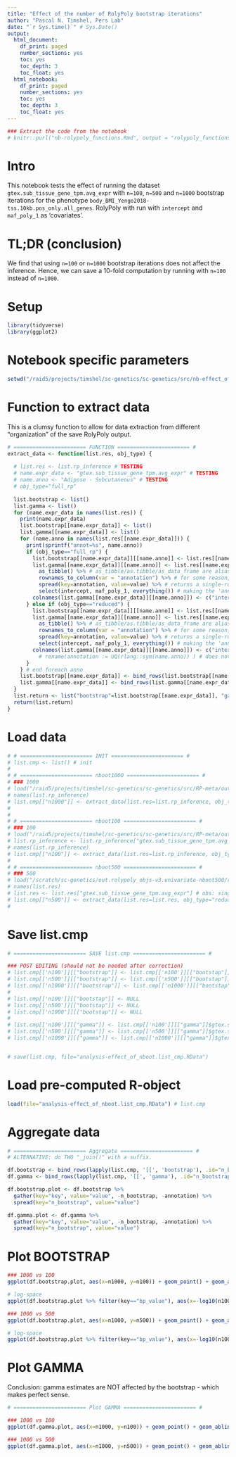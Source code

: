 ```yaml
---
title: "Effect of the number of RolyPoly bootstrap iterations"
author: "Pascal N. Timshel, Pers Lab"
date: "`r Sys.time()`" # Sys.Date()
output:
  html_document:
    df_print: paged
    number_sections: yes
    toc: yes
    toc_depth: 3
    toc_float: yes
  html_notebook: 
    df_print: paged
    number_sections: yes
    toc: yes
    toc_depth: 3
    toc_float: yes
---
```



```r
### Extract the code from the notebook
# knitr::purl("nb-rolypoly_functions.Rmd", output = "rolypoly_functions.R", documentation = 1)
```

# Intro

This notebook tests the effect of running the dataset `gtex.sub_tissue_gene_tpm.avg_expr` with `n=100`, `n=500` and `n=1000` bootstrap iterations for the phenotype `body_BMI_Yengo2018-tss.10kb.pos_only.all_genes`.
RolyPoly with run with `intercept` and `maf_poly_1` as 'covariates'.

# TL;DR (conclusion)

We find that using `n=100` or `n=1000` bootstrap iterations does not affect the inference. Hence, we can save a 10-fold computation by running with `n=100` instead of `n=1000`.

# Setup
```r
library(tidyverse)
library(ggplot2)
```

# Notebook specific parameters
```r
setwd("/raid5/projects/timshel/sc-genetics/sc-genetics/src/nb-effect_of_rolypoly_n_bootstrap_iterations/")
```


# Function to extract data
This is a clumsy function to allow for data extraction from different "organization" of the save RolyPoly output.
```r
# ======================= FUNCTION ======================= #
extract_data <- function(list.res, obj_type) {
  
  # list.res <- list.rp_inference # TESTING
  # name.expr_data <- "gtex.sub_tissue_gene_tpm.avg_expr" # TESTING
  # name.anno <- "Adipose - Subcutaneous" # TESTING
  # obj_type="full_rp"
  
  list.bootstrap <- list()
  list.gamma <- list()
  for (name.expr_data in names(list.res)) {
    print(name.expr_data)
    list.bootstrap[[name.expr_data]] <- list()
    list.gamma[[name.expr_data]] <- list()
    for (name.anno in names(list.res[[name.expr_data]])) {
      print(sprintf("annot=%s", name.anno))
      if (obj_type=="full_rp") {
        list.bootstrap[[name.expr_data]][[name.anno]] <- list.res[[name.expr_data]][[name.anno]][["rp"]][["bootstrap_results"]][3,] # 1 row data.frame with the annotation results
        list.gamma[[name.expr_data]][[name.anno]] <- list.res[[name.expr_data]][[name.anno]][["rp"]]$full_results$parameters %>% # named numeric
          as_tibble() %>% # as_tibble/as.tibble/as_data_frame are aliases.
          rownames_to_column(var = "annotation") %>% # for some reason, you must call rownames_to_column() before calling arrange() - else you loose the rownames.
          spread(key=annotation, value=value) %>% # returns a single-row dataframe
          select(intercept, maf_poly_1, everything()) # making the 'annotation' column go last
        colnames(list.gamma[[name.expr_data]][[name.anno]]) <- c("intercept", "maf_poly_1", "gamma")
      } else if (obj_type=="reduced") {
        list.bootstrap[[name.expr_data]][[name.anno]] <- list.res[[name.expr_data]][[name.anno]][["bootstrap_results"]][3,] # 1 row data.frame with the annotation results
        list.gamma[[name.expr_data]][[name.anno]] <- list.res[[name.expr_data]][[name.anno]][["tau"]] %>% # named numeric
          as_tibble() %>% # as_tibble/as.tibble/as_data_frame are aliases.
          rownames_to_column(var = "annotation") %>% # for some reason, you must call rownames_to_column() before calling arrange() - else you loose the rownames.
          spread(key=annotation, value=value) %>% # returns a single-row dataframe
          select(intercept, maf_poly_1, everything()) # making the 'annotation' column go last
        colnames(list.gamma[[name.expr_data]][[name.anno]]) <- c("intercept", "maf_poly_1", "gamma")
          # rename(annotation := UQ(rlang::sym(name.anno)) ) # does not work because e.g. "Adipose - Subcutaneous" is transformed into Adipose...Subcutaneous
      }
    } # end foreach anno
    list.bootstrap[[name.expr_data]] <- bind_rows(list.bootstrap[[name.expr_data]]) %>% arrange(annotation)
    list.gamma[[name.expr_data]] <- bind_rows(list.gamma[[name.expr_data]], .id="annotation") %>% arrange(annotation)
  }
  list.return <- list("bootstrap"=list.bootstrap[[name.expr_data]], "gamma"=list.gamma[[name.expr_data]]) # *OBS*: because we only have one dataset!!!!
  return(list.return)
}
```



# Load data
```r
# # ======================= INIT ======================= #
# list.cmp <- list() # init
# 
# # ======================= nboot1000 ======================= #
# ### 1000
# load("/raid5/projects/timshel/sc-genetics/sc-genetics/src/RP-meta/out.rolypoly_objs-v3.univariate-nboot100/rolypoly_objs.body_BMI_Yengo2018.tss.10kb.pos_only.all_genes.inference.gtex_sub.nboot1000.RData")
# names(list.rp_inference)
# list.cmp[["n1000"]] <- extract_data(list.res=list.rp_inference, obj_type="full_rp")
# 
# 
# # ======================= nboot100 ======================= #
# ### 100
# load("/raid5/projects/timshel/sc-genetics/sc-genetics/src/RP-meta/out.rolypoly_objs-v3.univariate-nboot100/rolypoly_objs.body_BMI_Yengo2018.tss.10kb.pos_only.all_genes.inference.RData")
# list.rp_inference <- list.rp_inference["gtex.sub_tissue_gene_tpm.avg_expr"] # obs: single-bracket. SUBSETTING.
# names(list.rp_inference)
# list.cmp[["n100"]] <- extract_data(list.res=list.rp_inference, obj_type="full_rp")
# 
# # ======================= nboot500 ======================= #
# ### 500
# load("/scratch/sc-genetics/out.rolypoly_objs-v3.univariate-nboot500/rolypoly_objs.body_BMI_Yengo2018.tss.10kb.pos_only.all_genes.inference.tmp_red.RData") # list.res
# names(list.res)
# list.res <- list.res["gtex.sub_tissue_gene_tpm.avg_expr"] # obs: single-bracket. SUBSETTING.
# list.cmp[["n500"]] <- extract_data(list.res=list.res, obj_type="reduced")
# 

```


# Save list.cmp
```r
# ======================= SAVE list.cmp ======================= #

### POST EDITING (should not be needed after correction)
# list.cmp[['n100']][["bootstrap"]] <- list.cmp[['n100']][["bootstap"]]$gtex.sub_tissue_gene_tpm.avg_expr
# list.cmp[['n500']][["bootstrap"]] <- list.cmp[['n500']][["bootstap"]]$gtex.sub_tissue_gene_tpm.avg_expr
# list.cmp[['n1000']][["bootstrap"]] <- list.cmp[['n1000']][["bootstap"]]$gtex.sub_tissue_gene_tpm.avg_expr
# 
# list.cmp[['n100']][["bootstap"]] <- NULL
# list.cmp[['n500']][["bootstap"]] <- NULL
# list.cmp[['n1000']][["bootstap"]] <- NULL
# 
# list.cmp[['n100']][["gamma"]] <- list.cmp[['n100']][["gamma"]]$gtex.sub_tissue_gene_tpm.avg_expr
# list.cmp[['n500']][["gamma"]] <- list.cmp[['n500']][["gamma"]]$gtex.sub_tissue_gene_tpm.avg_expr
# list.cmp[['n1000']][["gamma"]] <- list.cmp[['n1000']][["gamma"]]$gtex.sub_tissue_gene_tpm.avg_expr


# save(list.cmp, file="analysis-effect_of_nboot.list_cmp.RData")
```

# Load pre-computed R-object
```r
load(file="analysis-effect_of_nboot.list_cmp.RData") # list.cmp
```


# Aggregate data
```r
# ======================= Aggregate ======================= #
# ALTERNATIVE: do TWO "_join()" with a suffix.

df.bootstrap <- bind_rows(lapply(list.cmp, '[[', 'bootstrap'), .id="n_bootstrap")
df.gamma <- bind_rows(lapply(list.cmp, '[[', 'gamma'), .id="n_bootstrap")

df.bootstrap.plot <- df.bootstrap %>% 
  gather(key="key", value="value", -n_bootstrap, -annotation) %>% 
  spread(key="n_bootstrap", value="value")

df.gamma.plot <- df.gamma %>% 
  gather(key="key", value="value", -n_bootstrap, -annotation) %>% 
  spread(key="n_bootstrap", value="value")
```


# Plot BOOTSTRAP
```r
### 1000 vs 100
ggplot(df.bootstrap.plot, aes(x=n1000, y=n100)) + geom_point() + geom_abline() + facet_wrap(~key, scales="free") + labs(title="n 1000 vs 100")
```

```r
# log-space 
ggplot(df.bootstrap.plot %>% filter(key=="bp_value"), aes(x=-log10(n1000), y=-log10(n100))) + geom_point() + geom_abline() + labs(title="pval - n 1000 vs 100")
```


```r
### 1000 vs 500
ggplot(df.bootstrap.plot, aes(x=n1000, y=n500)) + geom_point() + geom_abline() + facet_wrap(~key, scales="free")
```

```r
# log-space 
ggplot(df.bootstrap.plot %>% filter(key=="bp_value"), aes(x=-log10(n1000), y=-log10(n500))) + geom_point() + geom_abline() + labs(title="pval - n 1000 vs 500")
```




# Plot GAMMA
Conclusion: gamma estimates are NOT affected by the bootstrap - which makes perfect sense.
```r
# ======================= Plot GAMMA ======================= #

### 1000 vs 100
ggplot(df.gamma.plot, aes(x=n1000, y=n100)) + geom_point() + geom_abline() + facet_wrap(~key, scales="free")

### 1000 vs 500
ggplot(df.gamma.plot, aes(x=n1000, y=n500)) + geom_point() + geom_abline() + facet_wrap(~key, scales="free")


```

